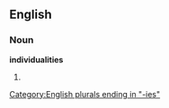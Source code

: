 ==English==

===Noun===
'''individualities'''

# {{plural of|[[individuality]]}}

[[Category:English plurals ending in "-ies"]]
